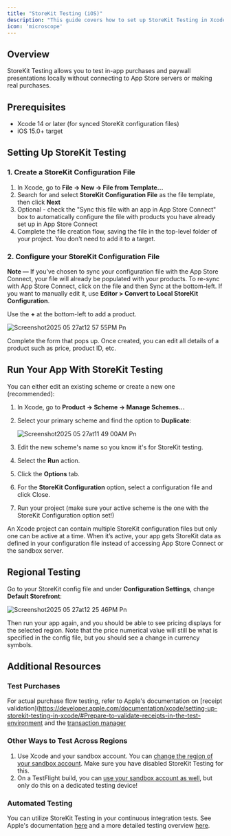 ```yaml
---
title: "StoreKit Testing (iOS)"
description: "This guide covers how to set up StoreKit Testing in Xcode to test paywall displays across different regions and configurations."
icon: 'microscope'
---
```


## Overview

StoreKit Testing allows you to test in-app purchases and paywall presentations locally without connecting to App Store servers or making real purchases.

## Prerequisites

- Xcode 14 or later (for synced StoreKit configuration files)
- iOS 15.0\+ target

## Setting Up StoreKit Testing

### 1. Create a StoreKit Configuration File

1. In Xcode, go to **File → New → File from Template...**
2. Search for and select **StoreKit Configuration File** as the file template, then click **Next**
3. Optional - check the "Sync this file with an app in App Store Connect" box to automatically configure the file with products you have already set up in App Store Connect
4. Complete the file creation flow, saving the file in the top-level folder of your project. You don't need to add it to a target.

### 2. Configure your StoreKit Configuration File

**Note —** If you’ve chosen to sync your configuration file with the App Store Connect, your file will already be populated with your products. To re-sync with App Store Connect, click on the file and then Sync at the bottom-left. If you want to manually edit it, use **Editor \> Convert to Local StoreKit Configuration**.

Use the **\+** at the bottom-left to add a product.

![Screenshot2025 05 27at12 57 55PM Pn](/images/Screenshot2025-05-27at12.57.55PM.png)

Complete the form that pops up. Once created, you can edit all details of a product such as price, product ID, etc.

## Run Your App With StoreKit Testing

You can either edit an existing scheme or create a new one (recommended):

1. In Xcode, go to **Product → Scheme → Manage Schemes...**
2. Select your primary scheme and find the option to **Duplicate**:

   ![Screenshot2025 05 27at11 49 00AM Pn](/images/Screenshot2025-05-27at11.49.00AM.png)
3. Edit the new scheme's name so you know it's for StoreKit testing.
4. Select the **Run** action.
5. Click the **Options** tab.
6. For the **StoreKit Configuration** option, select a configuration file and click Close.
7. Run your project (make sure your active scheme is the one with the StoreKit Configuration option set\!)

An Xcode project can contain multiple StoreKit configuration files but only one can be active at a time. When it’s active, your app gets StoreKit data as defined in your configuration file instead of accessing App Store Connect or the sandbox server.

## Regional Testing

Go to your StoreKit config file and under **Configuration Settings**, change **Default Storefront**:

![Screenshot2025 05 27at12 25 46PM Pn](/images/Screenshot2025-05-27at12.25.46PM.png)

Then run your app again, and you should be able to see pricing displays for the selected region. Note that the price numerical value will still be what is specified in the config file, but you should see a change in currency symbols.

## Additional Resources

### Test Purchases

For actual purchase flow testing, refer to Apple's documentation on [receipt validation](https://developer.apple.com/documentation/xcode/setting-up-storekit-testing-in-xcode/#Prepare-to-validate-receipts-in-the-test-environment and the [transaction manager](https://developer.apple.com/documentation/xcode/testing-in-app-purchases-with-storekit-transaction-manager-in-code)

### Other Ways to Test Across Regions

1. Use Xcode and your sandbox account. You can [change the region of your sandbox account](https://developer.apple.com/documentation/storekit/testing-in-app-purchases-with-sandbox#Test-In-App-Purchases-for-all-regions). Make sure you have disabled StoreKit Testing for this.
2. On a TestFlight build, you can [use your sandbox account as well](https://developer.apple.com/documentation/storekit/testing-in-app-purchases-with-sandbox#Sign-in-to-your-Sandbox-Apple-Account-for-a-TestFlight-app), but only do this on a dedicated testing device\!

### Automated Testing

You can utilize StoreKit Testing in your continuous integration tests. See Apple's documentation [here](https://developer.apple.com/documentation/StoreKitTest) and a more detailed testing overview [here](https://developer.apple.com/documentation/StoreKit/testing-at-all-stages-of-development-with-xcode-and-the-sandbox).
